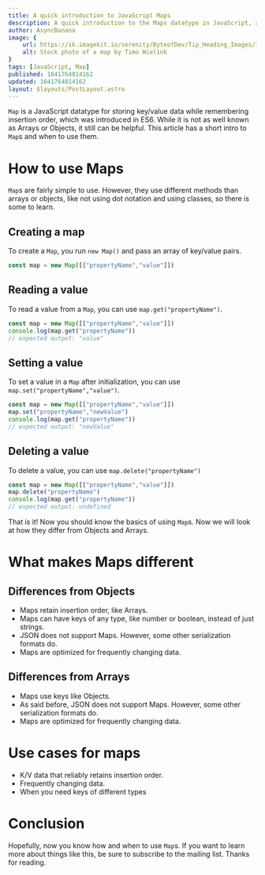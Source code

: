 ```yaml
---
title: A quick introduction to JavaScript Maps
description: A quick introduction to the Maps datatype in JavaScript, and when to use it
author: AsyncBanana
image: {
    url: https://ik.imagekit.io/serenity/ByteofDev/Tip_Heading_Images/intro_to_javascript_maps,
    alt: Stock photo of a map by Timo Wielink
}
tags: [JavaScript, Map]
published: 1641764814162
updated: 1641764814162
layout: $layouts/PostLayout.astro
---
```


`Map` is a JavaScript datatype for storing key/value data while remembering insertion order, which was introduced in ES6. While it is not as well known as Arrays or Objects, it still can be helpful. This article has a short intro to `Map`s and when to use them.

# How to use Maps

`Map`s are fairly simple to use. However, they use different methods than arrays or objects, like not using dot notation and using classes, so there is some to learn.

## Creating a map

To create a `Map`, you run `new Map()` and pass an array of key/value pairs.

```js
const map = new Map([["propertyName","value"]])
```

## Reading a value

To read a value from a `Map`, you can use `map.get("propertyName")`.

```js
const map = new Map([["propertyName","value"]])
console.log(map.get("propertyName"))
// expected output: "value"
```

## Setting a value

To set a value in a `Map` after initialization, you can use `map.set("propertyName","value")`.

```js
const map = new Map([["propertyName","value"]])
map.set("propertyName","newValue")
console.log(map.get("propertyName"))
// expected output: "newValue"
```

## Deleting a value

To delete a value, you can use `map.delete("propertyName")`

```js
const map = new Map([["propertyName","value"]])
map.delete("propertyName")
console.log(map.get("propertyName"))
// expected output: undefined
```

That is it! Now you should know the basics of using `Map`s. Now we will look at how they differ from Objects and Arrays.

# What makes Maps different

## Differences from Objects

- Maps retain insertion order, like Arrays.
- Maps can have keys of any type, like number or boolean, instead of just strings.
- JSON does not support Maps. However, some other serialization formats do.
- Maps are optimized for frequently changing data.

## Differences from Arrays

- Maps use keys like Objects.
- As said before, JSON does not support Maps. However, some other serialization formats do.
- Maps are optimized for frequently changing data.

# Use cases for maps

- K/V data that reliably retains insertion order.
- Frequently changing data.
- When you need keys of different types

# Conclusion

Hopefully, now you know how and when to use `Map`s. If you want to learn more about things like this, be sure to subscribe to the mailing list. Thanks for reading.
